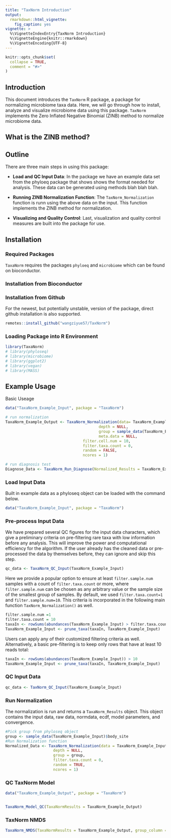 ---
title: "TaxNorm Introduction"
output: 
  rmarkdown::html_vignette:
    fig_caption: yes
vignette: >
  %\VignetteIndexEntry{TaxNorm Introduction}
  %\VignetteEngine{knitr::rmarkdown}
  %\VignetteEncoding{UTF-8}
---


```{r setup, include = FALSE}
knitr::opts_chunk$set(
  collapse = TRUE,
  comment = "#>"
)
```


## Introduction

This document introduces the `TaxNorm` R package, a package for normalizing microbiome taxa data. Here, we will go through how to install, analyze and visualize microbiome data using this package. `TaxNorm` implements the Zero Inflated Negative Binomial (ZINB) method to normalize microbiome data. 

## What is the ZINB method?


## Outline

There are three main steps in using this package: 

- **Load and QC Input Data**: In the package we have an example data set from the phyloeq package that shows shows the format needed for analysis. These data can be generated using methods blah blah blah. 

- **Running ZINB Normalization Function**: The `TaxNorm_Normalization` function is runn using the above data on the input. This function implements the ZINB method for normalization.

- **Visualizing and Quality Control**: Last, visualization and quality control measures are built into the package for use. 


## Installation

### Required Packages 

`TaxaNorm` requires the packages `phyloeq` and `microbiome` which can be found on bioconductor. 

### Installation from Bioconductor

### Installation from Github

For the newest, but potentially unstable, version of the package, direct github installation is also supported.

```{r, eval = FALSE}
remotes::install_github("wangziyue57/TaxNorm")
```

### Loading Package into R Environment 

```{r, eval = FALSE}
library(TaxaNorm)
# library(phyloseq)
# library(microbiome)
# library(ggplot2)
# library(vegan)
# library(MASS)
```



## Example Usage

Basic Useage
```{r, eval = FALSE}
data("TaxaNorm_Example_Input", package = "TaxaNorm")

# run normalization
TaxaNorm_Example_Output <- TaxaNorm_Normalization(data= TaxaNorm_Example_Input, 
                                         depth = NULL, 
                                         group = sample_data(TaxaNorm_Example_Input)$body_site, 
                                         meta.data = NULL,
                                  filter.cell.num = 10,
                                  filter.taxa.count = 0,
                                  random = FALSE,
                                  ncores = 1)

# run diagnosis test
Diagnose_Data <- TaxaNorm_Run_Diagnose(Normalized_Results = TaxaNorm_Example_Output, prev = TRUE, equiv = TRUE, group = sample_data(TaxaNorm_Example_Input)$body_site)


```


### Load Input Data

Built in example data as a phyloseq object can be loaded with the command below. 

```{r, eval = FALSE}
data("TaxaNorm_Example_Input", package = "TaxaNorm")

```


### Pre-process Input Data

We have prepared several QC figures for the input data characters, which give a preliminary criteria on pre-filtering rare taxa with low information before any analysis. This will improve the power and computational efficiency for the algorithm. If the user already has the cleaned data or pre-processed the data by themselves before, they can ignore and skip this step.

```{r, eval = FALSE}
qc_data <- TaxaNorm_QC_Input(TaxaNorm_Example_Input)
```

Here we provide a popular option to ensure at least `filter.sample.num` samples with a count of `filter.taxa.count` or more, where `filter.sample.num` can be chosen as any arbitrary value or the sample size of the smallest group of samples. By default, we used `filter.taxa.count=1` and `filter.sample.num=10`. This criteria is incorporated in the following main function `TaxNorm_Normalization()` as well. 

```{r, eval = FALSE}
filter.sample.num =1
filter.taxa.count = 10
taxaIn <- rowSums(abundances(TaxaNorm_Example_Input) > filter.taxa.count) > filter.sample.num
TaxaNorm_Example_Input <- prune_taxa(taxaIn, TaxaNorm_Example_Input) 
```

Users can apply any of their customized filtering criteria as well. Alternatively, a basic pre-filtering is to keep only rows that have at least 10 reads total:

```{r, eval = FALSE}
taxaIn <- rowSums(abundances(TaxaNorm_Example_Input)) > 10
TaxaNorm_Example_Input <- prune_taxa(taxaIn, TaxaNorm_Example_Input) 
```

### QC Input Data

```{r, eval = FALSE}
qc_data <- TaxNorm_QC_Input(TaxaNorm_Example_Input)
```

### Run Normalization

The normalization is run and returns a `TaxaNorm_Results` object. This object contains the input data, raw data, normdata, ecdf, model parameters, and convergence. 

```{r, eval = FALSE}
#Pick group from phyloseq object
group <- sample_data(TaxaNorm_Example_Input)$body_site
#Run Normalization function
Normalized_Data <- TaxaNorm_Normalization(data = TaxaNorm_Example_Input, 
                     depth = NULL,
                     group = group, 
                     filter.taxa.count = 0,
                     random = TRUE,
                     ncores = 1)

```



### QC TaxNorm Model

```{r, eval = FALSE}

data("TaxaNorm_Example_Output", package = "TaxaNorm")


TaxaNorm_Model_QC(TaxaNormResults = TaxaNorm_Example_Output)
```


### TaxNorm NMDS

```{r, eval = FALSE}

TaxaNorm_NMDS(TaxaNormResults = TaxaNorm_Example_Output, group_column = "body_site")

```



